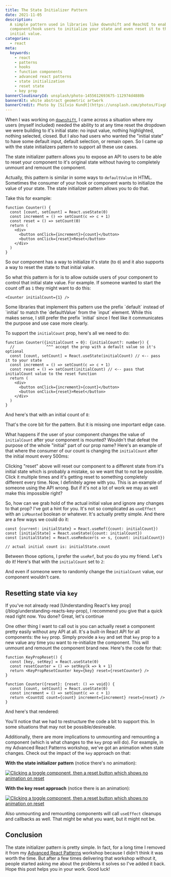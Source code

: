 ```yaml
---
title: The State Initializer Pattern
date: 2021-11-05
description:
  A simple pattern used in libraries like downshift and ReachUI to enable
  component/hook users to initialize your state and even reset it to that
  initial value.
categories:
  - react
meta:
  keywords:
    - react
    - patterns
    - hooks
    - function components
    - advanced react patterns
    - state initialization
    - reset state
    - key prop
bannerCloudinaryId: unsplash/photo-1455612693675-112974d4880b
bannerAlt: white abstract geometric artwork
bannerCredit: Photo by [Silvio Kundt](https://unsplash.com/photos/Fixg8KipOg8)
---
```



When I was working on [`downshift`](https://github.com/downshift-js/downshift),
I came across a situation where my users (myself included) needed the ability to
at any time reset the dropdown we were building to it's initial state: no input
value, nothing highlighted, nothing selected, closed. But I also had users who
wanted the "initial state" to have some default input, default selection, or
remain open. So I came up with the state initializers pattern to support all
these use cases.

The state initializer pattern allows you to expose an API to users to be able to
reset your component to it's original state without having to completely unmount
and remount the component.

Actually, this pattern is similar in some ways to `defaultValue` in HTML.
Sometimes the consumer of your hook or component wants to initialize the value
of your state. The state initializer pattern allows you to do that.

Take this for example:

<div className="demo">
  <C.SimpleCounter />
</div>

```tsx
function Counter() {
  const [count, setCount] = React.useState(0)
  const increment = () => setCount(c => c + 1)
  const reset = () => setCount(0)
  return (
    <div>
      <button onClick={increment}>{count}</button>
      <button onClick={reset}>Reset</button>
    </div>
  )
}
```

So our component has a way to initialize it's state (to `0`) and it also
supports a way to reset the state to that initial value.

So what this pattern is for is to allow outside users of your component to
control that initial state value. For example. If someone wanted to start the
count off as `1` they might want to do this:

```tsx
<Counter initialCount={1} />
```

<callout-info class="aside">
  Some libraries that implement this pattern use the prefix `default` instead of
  `initial` to match the `defaultValue` from the `input` element. While this
  makes sense, I still prefer the prefix `initial` since I feel like it
  communicates the purpose and use case more clearly.
</callout-info>

To support the `initialCount` prop, here's all we need to do:

```tsx
function Counter({initialCount = 0}: {initialCount?: number}) {
  //              ^^^ accept the prop with a default value so it's optional
  const [count, setCount] = React.useState(initialCount) // <-- pass it to your state
  const increment = () => setCount(c => c + 1)
  const reset = () => setCount(initialCount) // <-- pass that initialCount value to the reset function
  return (
    <div>
      <button onClick={increment}>{count}</button>
      <button onClick={reset}>Reset</button>
    </div>
  )
}
```

And here's that with an initial count of `8`:

<div className="demo">
  <C.InitialCounterAlmostThere initialCount={8} />
</div>

That's the core bit for the pattern. But it is missing one important edge case.

What happens if the user of your component changes the value of `initialCount`
after your component is mounted? Wouldn't that defeat the purpose of the whole
"initial" part of our prop name? Here's an example of that where the consumer of
our count is changing the `initialCount` after the initial mount every 500ms:

<div className="demo">
  <C.BugReproduced />
</div>

Clicking "reset" above will reset our component to a different state from it's
initial state which is probably a mistake, so we want that to not be possible.
Click it multiple times and it's getting reset to something completely different
every time. Now, I definitely agree with you. This is an example of someone
using the API wrong. But if it's not a lot of work we may as well make this
impossible right?

So, how can we grab hold of the actual initial value and ignore any changes to
that prop? I've got a hint for you. It's not so complicated as `useEffect` with
an `isMounted` boolean or whatever. It's actually pretty simple. And there are a
few ways we could do it:

```tsx
const {current: initialState} = React.useRef({count: initialCount})
const [initialState] = React.useState({count: initialCount})
const [initialState] = React.useReducer(s => s, {count: initialCount})

// actual initial count is: initialState.count
```

Between those options, I prefer the `useRef`, but you do you my friend. Let's do
it! Here's that with the `initialCount` set to `2`:

<div className="demo">
  <C.FinishedCounter initialCount={2} />
</div>

And even if someone were to randomly change the `initialCount` value, our
component wouldn't care.

## Resetting state via `key`

<callout-warning>
  If you've not already read [Understanding React's key
  prop](/blog/understanding-reacts-key-prop), I recommend you give that a quick
  read right now. You done? Great, let's continue
</callout-warning>

One other thing I want to call out is you can actually reset a component pretty
easily without any API at all. It's a built-in React API for all components: the
`key` prop. Simply provide a `key` and set that `key` prop to a new value any
time you want to re-initialize the component. This will unmount and remount the
component brand new. Here's the code for that:

```tsx
function KeyPropReset() {
  const [key, setKey] = React.useState(0)
  const resetCounter = () => setKey(k => k + 1)
  return <KeyPropResetCounter key={key} reset={resetCounter} />
}

function Counter({reset}: {reset: () => void}) {
  const [count, setCount] = React.useState(0)
  const increment = () => setCount(c => c + 1)
  return <CountUI count={count} increment={increment} reset={reset} />
}
```

And here's that rendered:

<div className="demo">
  <C.KeyPropReset initialCount={10} />
</div>

You'll notice that we had to restructure the code a bit to support this. In some
situations that may not be possible/desireable.

Additionally, there are more implications to unmounting and remounting a
component (which is what changes to the `key` prop will do). For example, in my
Advanced React Patterns workshop, we've got an animation when state changes.
Check out the impact of the `key` approach on that:

**With the state initializer pattern** (notice there's no animation):

[![Clicking a toggle component, then a reset button which shows no animation on reset](https://res.cloudinary.com/kentcdodds-com/image/upload/v1636121505/kentcdodds.com/content/blog/the-state-initializer-pattern/key-reset.gif)](https://advanced-react-patterns-next.netlify.app/isolated/examples/resetting-via-key-prop.tsx)

**With the key reset approach** (notice there is an animation):

[![Clicking a toggle component, then a reset button which shows no animation on reset](https://res.cloudinary.com/kentcdodds-com/image/upload/v1636121497/kentcdodds.com/content/blog/the-state-initializer-pattern/state-initializer-pattern.gif)](https://advanced-react-patterns-next.netlify.app/isolated/final/05.extra-1.tsx)

Also unmounting and remounting components will call `useEffect` cleanups and
callbacks as well. That might be what you want, but it might not be.

## Conclusion

The state initializer pattern is pretty simple. In fact, for a long time I
removed it from my
[Advanced React Patterns](https://github.com/kentcdodds/advanced-react-patterns)
workshop because I didn't think it was worth the time. But after a few times
delivering that workshop without it, people started asking me about the problems
it solves so I've added it back. Hope this post helps you in your work. Good
luck!
